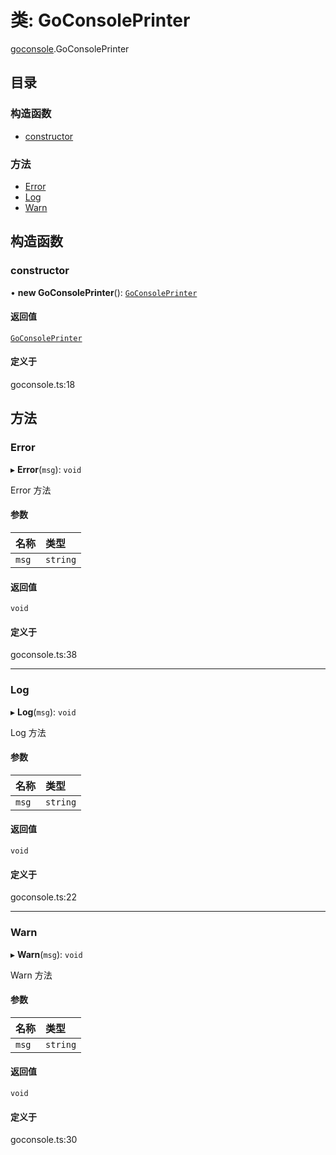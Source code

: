 # 类: GoConsolePrinter

[goconsole](/templates/protocols/javascript/modules/goconsole).GoConsolePrinter

## 目录

### 构造函数

- [constructor](/templates/protocols/javascript/modules/goconsole.GoConsolePrinter#constructor)

### 方法

- [Error](/templates/protocols/javascript/modules/goconsole.GoConsolePrinter#error)
- [Log](/templates/protocols/javascript/modules/goconsole.GoConsolePrinter#log)
- [Warn](/templates/protocols/javascript/modules/goconsole.GoConsolePrinter#warn)

## 构造函数

### constructor

• **new GoConsolePrinter**(): [`GoConsolePrinter`](/templates/protocols/javascript/modules/goconsole.GoConsolePrinter)

#### 返回值

[`GoConsolePrinter`](/templates/protocols/javascript/modules/goconsole.GoConsolePrinter)

#### 定义于

goconsole.ts:18

## 方法

### Error

▸ **Error**(`msg`): `void`

Error 方法

#### 参数

| 名称 | 类型 |
| :------ | :------ |
| `msg` | `string` |

#### 返回值

`void`

#### 定义于

goconsole.ts:38

___

### Log

▸ **Log**(`msg`): `void`

Log 方法

#### 参数

| 名称 | 类型 |
| :------ | :------ |
| `msg` | `string` |

#### 返回值

`void`

#### 定义于

goconsole.ts:22

___

### Warn

▸ **Warn**(`msg`): `void`

Warn 方法

#### 参数

| 名称 | 类型 |
| :------ | :------ |
| `msg` | `string` |

#### 返回值

`void`

#### 定义于

goconsole.ts:30
